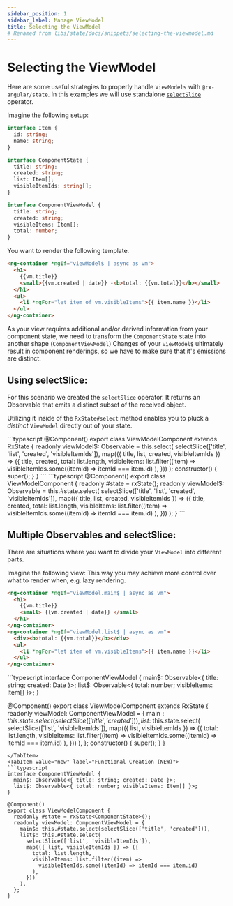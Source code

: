 ```yaml
---
sidebar_position: 1
sidebar_label: Manage ViewModel
title: Selecting the ViewModel
# Renamed from libs/state/docs/snippets/selecting-the-viewmodel.md
---
```



# Selecting the ViewModel

Here are some useful strategies to properly handle `ViewModels` with `@rx-angular/state`. In this examples we will use standalone [`selectSlice`](../api/rxjs-operators/select-slice.md) operator.

Imagine the following setup:

```typescript
interface Item {
  id: string;
  name: string;
}

interface ComponentState {
  title: string;
  created: string;
  list: Item[];
  visibleItemIds: string[];
}

interface ComponentViewModel {
  title: string;
  created: string;
  visibleItems: Item[];
  total: number;
}
```

You want to render the following template.

```html
<ng-container *ngIf="viewModel$ | async as vm">
  <h1>
    {{vm.title}}
    <small>{{vm.created | date}} -<b>total: {{vm.total}}</b></small>
  </h1>
  <ul>
    <li *ngFor="let item of vm.visibleItems">{{ item.name }}</li>
  </ul>
</ng-container>
```

As your view requires additional and/or derived information from your component state, we need to transform the
`ComponentState` state into another shape (`ComponentViewModel`)
Changes of your `viewModel$` ultimately result in component renderings, so we have to make sure that it's emissions
are distinct.

## Using selectSlice:

For this scenario we created the `selectSlice` operator.
It returns an Observable that emits a distinct subset of the received object.

Utilizing it inside of the `RxState#select` method enables you to pluck a _distinct_ `ViewModel` directly out of your state.

<Tabs>
<TabItem value="class-based" label="Class Based (Classic)">
```typescript
@Component()
export class ViewModelComponent extends RxState<ComponentState> {
  readonly viewModel$: Observable<ComponentViewModel> = this.select(
    selectSlice(['title', 'list', 'created', 'visibleItemIds']),
    map(({ title, list, created, visibleItemIds }) => ({
      title,
      created,
      total: list.length,
      visibleItems: list.filter((item) =>
        visibleItemIds.some((itemId) => itemId === item.id)
      ),
    }))
  );
  constructor() {
    super();
  }
}
```
</TabItem>
<TabItem value="new" label="Functional Creation (NEW)">
```typescript
@Component()
export class ViewModelComponent {
  readonly #state = rxState<ComponentState>();
  readonly viewModel$: Observable<ComponentViewModel> = this.#state.select(
    selectSlice(['title', 'list', 'created', 'visibleItemIds']),
    map(({ title, list, created, visibleItemIds }) => ({
      title,
      created,
      total: list.length,
      visibleItems: list.filter((item) =>
        visibleItemIds.some((itemId) => itemId === item.id)
      ),
    }))
  );
}
```

</TabItem>

</Tabs>

## Multiple Observables and selectSlice:

There are situations where you want to divide your `ViewModel` into different parts.

Imagine the following view:
This way you may achieve more control over what to render when, e.g. lazy rendering.

```html
<ng-container *ngIf="viewModel.main$ | async as vm">
  <h1>
    {{vm.title}}
    <small> {{vm.created | date}} </small>
  </h1>
</ng-container>
<ng-container *ngIf="viewModel.list$ | async as vm">
  <div><b>total: {{vm.total}}</b></div>
  <ul>
    <li *ngFor="let item of vm.visibleItems">{{ item.name }}</li>
  </ul>
</ng-container>
```

<Tabs>
<TabItem value="class-based" label="Class Based (Classic)">
```typescript
interface ComponentViewModel {
  main$: Observable<{ title: string; created: Date }>;
  list$: Observable<{ total: number; visibleItems: Item[] }>;
}

@Component()
export class ViewModelComponent extends RxState<ComponentState> {
  readonly viewModel: ComponentViewModel = {
    main$: this.state.select(selectSlice(['title', 'created'])),
    list$: this.state.select(
      selectSlice(['list', 'visibleItemIds']),
      map(({ list, visibleItemIds }) => ({
        total: list.length,
        visibleItems: list.filter((item) =>
          visibleItemIds.some((itemId) => itemId === item.id)
        ),
      }))
    ),
  };
  constructor() {
    super();
  }
}
```
</TabItem>
<TabItem value="new" label="Functional Creation (NEW)">
```typescript
interface ComponentViewModel {
  main$: Observable<{ title: string; created: Date }>;
  list$: Observable<{ total: number; visibleItems: Item[] }>;
}

@Component()
export class ViewModelComponent {
  readonly #state = rxState<ComponentState>();
  readonly viewModel: ComponentViewModel = {
    main$: this.#state.select(selectSlice(['title', 'created'])),
    list$: this.#state.select(
      selectSlice(['list', 'visibleItemIds']),
      map(({ list, visibleItemIds }) => ({
        total: list.length,
        visibleItems: list.filter((item) =>
          visibleItemIds.some((itemId) => itemId === item.id)
        ),
      }))
    ),
  };
}
```
</TabItem>
</Tabs>
